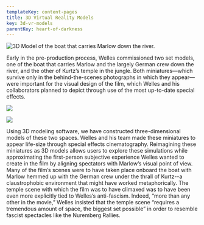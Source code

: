 ```yaml
---
templateKey: content-pages
title: 3D Virtual Reality Models
key: 3d-vr-models
parentKey: heart-of-darkness
---
```

![](/assets/boat-for-landing-page.png "3D Model of the boat that carries Marlow down the river.")

Early in the pre-production process, Welles commissioned two set models, one of the boat that carries Marlow and the largely German crew down the river, and the other of Kurtz’s temple in the jungle. Both miniatures—which survive only in the behind-the-scenes photographs in which they appear—were important for the visual design of the film, which Welles and his collaborators planned to depict through use of the most up-to-date special effects. 

![](/assets/1939_orsonwellesandedwarddonohueexaminingmodelofthetempletouseinhod_1.jpg)

![](/assets/wellesandsteamboat.jpg)

Using 3D modeling software, we have constructed three-dimensional models of these two spaces. Welles and his team made these miniatures to appear life-size through special effects cinematography. Reimagining these miniatures as 3D models allows users to explore these simulations while approximating the first-person subjective experience Welles wanted to create in the film by aligning spectators with Marlow’s visual point of view. Many of the film’s scenes were to have taken place onboard the boat with Marlow hemmed up with the German crew under the thrall of Kurtz--a claustrophobic environment that might have worked metaphorically. The temple scene with which the film was to have climaxed was to have been even more explicitly tied to Welles’s anti-fascism. Indeed, “more than any other in the movie,” Welles insisted that the temple scene “requires a tremendous amount of space, the biggest set possible” in order to resemble fascist spectacles like the Nuremberg Rallies.
